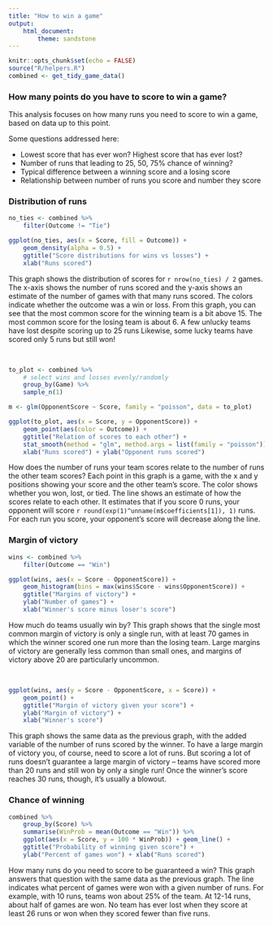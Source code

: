 ```yaml
---
title: "How to win a game"
output: 
    html_document:
        theme: sandstone
---
```


```r
knitr::opts_chunk$set(echo = FALSE)
source("R/helpers.R")
combined <- get_tidy_game_data()
```

### How many points do you have to score to win a game?

This analysis focuses on how many runs you need to score to win a game, based on data up to this point. 

Some questions addressed here:

* Lowest score that has ever won? Highest score that has ever lost? 
* Number of runs that leading to 25, 50, 75% chance of winning? 
* Typical difference between a winning score and a losing score
* Relationship between number of runs you score and number they score

### Distribution of runs

```r
no_ties <- combined %>% 
    filter(Outcome != "Tie")

ggplot(no_ties, aes(x = Score, fill = Outcome)) + 
    geom_density(alpha = 0.5) + 
    ggtitle("Score distributions for wins vs losses") + 
    xlab("Runs scored")
```

This graph shows the distribution of scores for `r nrow(no_ties) / 2` games. The x-axis shows the number of runs scored and the y-axis shows an estimate of the number of games with that many runs scored. The colors indicate whether the outcome was a win or loss. From this graph, you can see that the most common score for the winning team is a bit above 15. The most common score for the losing team is about 6. A few unlucky teams have lost despite scoring up to 25 runs Likewise, some lucky teams have scored only 5 runs but still won! 

<br>

```r
to_plot <- combined %>% 
    # select wins and losses evenly/randomly
    group_by(Game) %>% 
    sample_n(1) 

m <- glm(OpponentScore ~ Score, family = "poisson", data = to_plot)

ggplot(to_plot, aes(x = Score, y = OpponentScore)) + 
    geom_point(aes(color = Outcome)) + 
    ggtitle("Relation of scores to each other") + 
    stat_smooth(method = "glm", method.args = list(family = "poisson")) + 
    xlab("Runs scored") + ylab("Opponent runs scored")
```

How does the number of runs your team scores relate to the number of runs the other team scores? Each point in this graph is a game, with the x and y positions showing your score and the other team's score. The color shows whether you won, lost, or tied. The line shows an estimate of how the scores relate to each other. It estimates that if you score 0 runs, your opponent will score `r round(exp(1)^unname(m$coefficients[1]), 1)` runs. For each run you score, your opponent's score will decrease along the line. 

### Margin of victory

```r
wins <- combined %>% 
    filter(Outcome == "Win")

ggplot(wins, aes(x = Score - OpponentScore)) + 
    geom_histogram(bins = max(wins$Score - wins$OpponentScore)) + 
    ggtitle("Margins of victory") +
    ylab("Number of games") + 
    xlab("Winner's score minus loser's score")
```

How much do teams usually win by? This graph shows that the single most common margin of victory is only a single run, with at least 70 games in which the winner scored one run more than the losing team. Large margins of victory are generally less common than small ones, and margins of victory above 20 are particularly uncommon. 

<br>

```r
ggplot(wins, aes(y = Score - OpponentScore, x = Score)) + 
    geom_point() + 
    ggtitle("Margin of victory given your score") +
    ylab("Margin of victory") + 
    xlab("Winner's score")
```

This graph shows the same data as the previous graph, with the added variable of the number of runs scored by the winner. To have a large margin of victory you, of course, need to score a lot of runs. But scoring a lot of runs doesn't guarantee a large margin of victory -- teams have scored more than 20 runs and still won by only a single run! Once the winner's score reaches 30 runs, though, it's usually a blowout. 

### Chance of winning

```r
combined %>% 
    group_by(Score) %>% 
    summarise(WinProb = mean(Outcome == "Win")) %>% 
    ggplot(aes(x = Score, y = 100 * WinProb)) + geom_line() + 
    ggtitle("Probability of winning given score") + 
    ylab("Percent of games won") + xlab("Runs scored")
```

How many runs do you need to score to be guaranteed a win? This graph answers that question with the same data as the previous graph. The line indicates what percent of games were won with a given number of runs. For example, with 10 runs, teams won about 25% of the team. At 12-14 runs, about half of games are won. No team has ever lost when they score at least 26 runs or won when they scored fewer than five runs.  

<br>